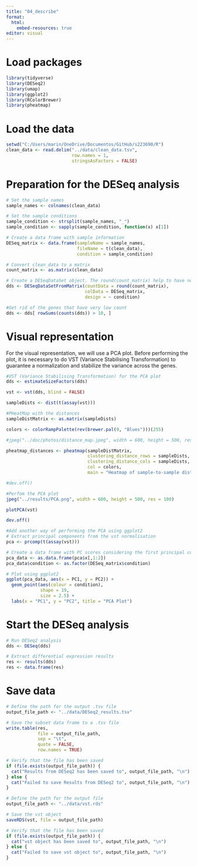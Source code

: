 ```yaml
---
title: "04_describe"
format:
  html:
    embed-resources: true
editor: visual
---
```


# Load packages

```r
library(tidyverse)
library(DESeq2)
library(umap)
library(ggplot2)
library(RColorBrewer)
library(pheatmap)

```

# Load the data

```r
setwd("C:/Users/marin/OneDrive/Documentos/GitHub/s223690/R")
clean_data <- read.delim("../data/clean_data.tsv", 
                         row.names = 1, 
                         stringsAsFactors = FALSE)

```

# Preparation for the DESeq analysis

```r
# Set the sample names
sample_names <- colnames(clean_data)

# Set the sample conditions
sample_condition <- strsplit(sample_names, "_")
sample_condition <- sapply(sample_condition, function(x) x[1])

# Create a data frame with sample information
DESeq_matrix <- data.frame(sampleName = sample_names, 
                           fileName = t(clean_data),
                           condition = sample_condition)

# Convert clean_data to a matrix
count_matrix <- as.matrix(clean_data)

# Create a DESeqDataSet object. The round(count_matrix) help to have non-negative integers.
dds <- DESeqDataSetFromMatrix(countData = round(count_matrix),
                              colData = DESeq_matrix,
                              design = ~ condition)

#Get rid of the genes that have very low count
dds <- dds[ rowSums(counts(dds)) > 10, ]
```

# Visual representation

For the visual representation, we will use a PCA plot. Before performing the plot, it is necessary to do VST (Variance Stabilising Transformation) to guarantee a normalization and stabilize the variance across the genes.

```r
#VST (Variance Stabilising Transformation) for the PCA plot
dds <- estimateSizeFactors(dds)

vst <- vst(dds, blind = FALSE)

sampleDists <- dist(t(assay(vst)))

#PHeatMap with the distances
sampleDistMatrix <- as.matrix(sampleDists)

colors <- colorRampPalette(rev(brewer.pal(9, "Blues")))(255)

#jpeg("../doc/photos/distance_map.jpeg", width = 600, height = 500, res = 100)

pheatmap_distances <- pheatmap(sampleDistMatrix, 
                               clustering_distance_rows = sampleDists, 
                               clustering_distance_cols = sampleDists, 
                               col = colors,
                               main = "Heatmap of sample-to-sample distances using the variance stabilizing transformed values")

#dev.off()

#Perfom the PCA plot
jpeg("../results/PCA.png", width = 600, height = 500, res = 100)

plotPCA(vst)

dev.off()

#Add another way of performing the PCA using ggplot2
# Extract principal components from the vst normalisation
pca <- prcomp(t(assay(vst)))

# Create a data frame with PC scores considering the first principal components. The condition needs to be a factor.
pca_data <- as.data.frame(pca$x[,1:2])
pca_data$condition <- as.factor(DESeq_matrix$condition)

# Plot using ggplot2
ggplot(pca_data, aes(x = PC1, y = PC2)) +
  geom_point(aes(colour = condition),
             shape = 19,
             size = 2.5) +
  labs(x = "PC1", y = "PC2", title = "PCA Plot")

```

# Start the DESeq analysis

```r
# Run DESeq2 analysis
dds <- DESeq(dds)

# Extract differential expression results
res <- results(dds)
res <- data.frame(res)
```

# Save data

```r
# Define the path for the output .tsv file
output_file_path <- "../data/DESeq2_results.tsv"

# Save the subset data frame to a .tsv file
write.table(res, 
            file = output_file_path, 
            sep = "\t", 
            quote = FALSE, 
            row.names = TRUE)

# Verify that the file has been saved
if (file.exists(output_file_path)) {
  cat("Results from DESeq2 has been saved to", output_file_path, "\n")
} else {
  cat("Failed to save Results from DESeq2 to", output_file_path, "\n")
}

```

```r
# Define the path for the output file
output_file_path <- "../data/vst.rds"

# Save the vst object
saveRDS(vst, file = output_file_path)

# Verify that the file has been saved
if (file.exists(output_file_path)) {
  cat("vst object has been saved to", output_file_path, "\n")
} else {
  cat("Failed to save vst object to", output_file_path, "\n")
}
```
